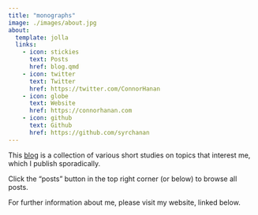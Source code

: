 ```yaml
---
title: "monographs"
image: ./images/about.jpg
about:
  template: jolla
  links:
    - icon: stickies
      text: Posts
      href: blog.qmd
    - icon: twitter
      text: Twitter
      href: https://twitter.com/ConnorHanan
    - icon: globe
      text: Website
      href: https://connorhanan.com
    - icon: github
      text: Github
      href: https://github.com/syrchanan
---
```


This [blog](blog.qmd) is a collection of various short studies on topics that interest me, which I publish sporadically.

Click the "posts" button in the top right corner (or below) to browse all posts.

For further information about me, please visit my website, linked below.